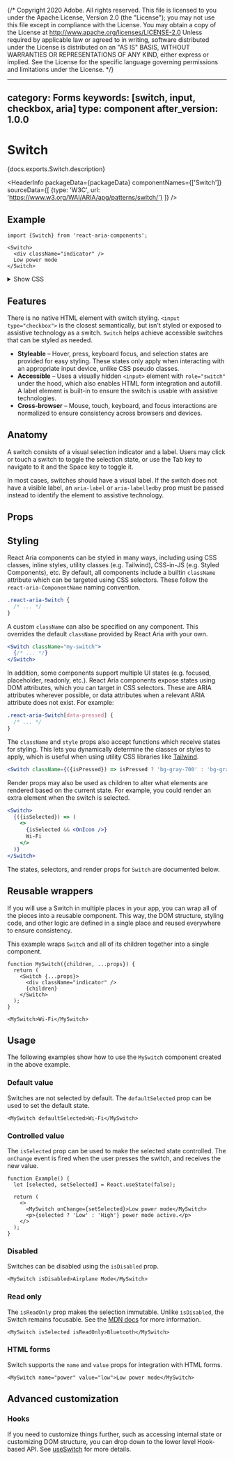 {/* Copyright 2020 Adobe. All rights reserved.
This file is licensed to you under the Apache License, Version 2.0 (the "License");
you may not use this file except in compliance with the License. You may obtain a copy
of the License at http://www.apache.org/licenses/LICENSE-2.0
Unless required by applicable law or agreed to in writing, software distributed under
the License is distributed on an "AS IS" BASIS, WITHOUT WARRANTIES OR REPRESENTATIONS
OF ANY KIND, either express or implied. See the License for the specific language
governing permissions and limitations under the License. */}



---
category: Forms
keywords: [switch, input, checkbox, aria]
type: component
after_version: 1.0.0
---

# Switch

<PageDescription>{docs.exports.Switch.description}</PageDescription>

<HeaderInfo
  packageData={packageData}
  componentNames={['Switch']}
  sourceData={[
    {type: 'W3C', url: 'https://www.w3.org/WAI/ARIA/apg/patterns/switch/'}
  ]} />

## Example

```tsx example
import {Switch} from 'react-aria-components';

<Switch>
  <div className="indicator" />
  Low power mode
</Switch>
```

<details>
  <summary style={{fontWeight: 'bold'}}><ChevronRight size="S" /> Show CSS</summary>

```css
.react-aria-Switch {
  --label-color: var(--spectrum-alias-text-color);
  --deselected-color: gray;
  --deselected-color-pressed: dimgray;
  --selected-color: slateblue;
  --selected-color-pressed: lch(from slateblue calc(l - 10%) c h);
  --track-color: var(--spectrum-alias-background-color-default);
  --indicator-color: var(--selected-color);
  --indicator-color-pressed: var(--selected-color-pressed);

  display: flex;
  align-items: center;
  gap: 0.571rem;
  font-size: 1.143rem;
  color: var(--label-color);

  .indicator {
    width: 2rem;
    height: 1.143rem;
    border: 2px solid var(--deselected-color);
    background: var(--track-color);
    border-radius: 1.143rem;
    transition: all 200ms;

    &:before {
      content: '';
      display: block;
      margin: 0.143rem;
      width: 0.857rem;
      height: 0.857rem;
      background: var(--indicator-color);
      border-radius: 16px;
      transition: all 200ms;
    }
  }

  &[data-pressed] .indicator {
    border-color: var(--deselected-color-pressed);

    &:before {
      background: var(--indicator-color-pressed);
    }
  }

  &[data-selected] {
    .indicator {
      border-color: var(--selected-color);
      background: var(--selected-color);

      &:before {
        background: var(--track-color);
        transform: translateX(100%);
      }
    }

    &[data-pressed] {
      .indicator {
        border-color: var(--selected-color-pressed);
        background: var(--selected-color-pressed);
      }
    }
  }

  &[data-focus-visible] .indicator {
    box-shadow: 0 0 0 2px var(--spectrum-alias-background-color-default), 0 0 0 4px var(--selected-color);
  }

  &[data-disabled] {
    opacity: 0.4;
  }
}

@media (forced-colors: active) {
  .react-aria-Switch {
    forced-color-adjust: none;

    --label-color: ButtonText;
    --deselected-color: ButtonBorder;
    --deselected-color-pressed: ButtonBorder;
    --indicator-color: ButtonText;
    --indicator-color-pressed: ButtonText;
    --track-color: ButtonFace;
    --selected-color: Highlight;
    --selected-color-pressed: Highlight;
    --spectrum-alias-background-color-default: Canvas;

    &[data-disabled] {
      opacity: 1;
      --deselected-color: GrayText;
      --selected-color: GrayText;
      --label-color: GrayText;
      --indicator-color: GrayText;
    }
  }
}
```

</details>

## Features

There is no native HTML element with switch styling. `<input type="checkbox">` is the closest semantically, but isn't styled or exposed to assistive technology as a switch. `Switch` helps achieve accessible switches that can be styled as needed.

* **Styleable** – Hover, press, keyboard focus, and selection states are provided for easy styling. These states only apply when interacting with an appropriate input device, unlike CSS pseudo classes.
* **Accessible** – Uses a visually hidden `<input>` element with `role="switch"` under the hood, which also enables HTML form integration and autofill. A label element is built-in to ensure the switch is usable with assistive technologies.
* **Cross-browser** – Mouse, touch, keyboard, and focus interactions are normalized to ensure consistency across browsers and devices.

## Anatomy

<Anatomy />

A switch consists of a visual selection indicator and a label. Users may click or touch a switch
to toggle the selection state, or use the <Keyboard>Tab</Keyboard> key to navigate to it and the <Keyboard>Space</Keyboard> key to toggle it.

In most cases, switches should have a visual label. If the switch does not have a visible label,
an `aria-label` or `aria-labelledby` prop must be passed instead to identify the element to assistive
technology.

## Props

<PropTable component={docs.exports.Switch} links={docs.links} />

## Styling

React Aria components can be styled in many ways, including using CSS classes, inline styles, utility classes (e.g. Tailwind), CSS-in-JS (e.g. Styled Components), etc. By default, all components include a builtin `className` attribute which can be targeted using CSS selectors. These follow the `react-aria-ComponentName` naming convention.

```css
.react-aria-Switch {
  /* ... */
}
```

A custom `className` can also be specified on any component. This overrides the default `className` provided by React Aria with your own.

```jsx
<Switch className="my-switch">
  {/* ... */}
</Switch>
```

In addition, some components support multiple UI states (e.g. focused, placeholder, readonly, etc.). React Aria components expose states using DOM attributes, which you can target in CSS selectors. These are ARIA attributes wherever possible, or data attributes when a relevant ARIA attribute does not exist. For example:

```css
.react-aria-Switch[data-pressed] {
  /* ... */
}
```

The `className` and `style` props also accept functions which receive states for styling. This lets you dynamically determine the classes or styles to apply, which is useful when using utility CSS libraries like [Tailwind](https://tailwindcss.com/).

```jsx
<Switch className={({isPressed}) => isPressed ? 'bg-gray-700' : 'bg-gray-600'} />
```

Render props may also be used as children to alter what elements are rendered based on the current state. For example, you could render an extra element when the switch is selected.

```jsx
<Switch>
  {({isSelected}) => (
    <>
      {isSelected && <OnIcon />}
      Wi-Fi
    </>
  )}
</Switch>
```

The states, selectors, and render props for `Switch` are documented below.

<StateTable properties={docs.exports.SwitchRenderProps.properties} />

## Reusable wrappers

If you will use a Switch in multiple places in your app, you can wrap all of the pieces into a reusable component. This way, the DOM structure, styling code, and other logic are defined in a single place and reused everywhere to ensure consistency.

This example wraps `Switch` and all of its children together into a single component.

```tsx example export=true
function MySwitch({children, ...props}) {
  return (
    <Switch {...props}>
      <div className="indicator" />
      {children}
    </Switch>
  );
}

<MySwitch>Wi-Fi</MySwitch>
```

## Usage

The following examples show how to use the `MySwitch` component created in the above example.

### Default value

Switches are not selected by default. The `defaultSelected` prop can be used to set the default state.

```tsx example
<MySwitch defaultSelected>Wi-Fi</MySwitch>
```

### Controlled value

The `isSelected` prop can be used to make the selected state controlled. The `onChange` event is fired when the user presses the switch, and receives the new value.

```tsx example
function Example() {
  let [selected, setSelected] = React.useState(false);

  return (
    <>
      <MySwitch onChange={setSelected}>Low power mode</MySwitch>
      <p>{selected ? 'Low' : 'High'} power mode active.</p>
    </>
  );
}
```

### Disabled

Switches can be disabled using the `isDisabled` prop.

```tsx example
<MySwitch isDisabled>Airplane Mode</MySwitch>
```

### Read only

The `isReadOnly` prop makes the selection immutable. Unlike `isDisabled`, the Switch remains focusable.
See the [MDN docs](https://developer.mozilla.org/en-US/docs/Web/HTML/Attributes/readonly) for more information.

```tsx example
<MySwitch isSelected isReadOnly>Bluetooth</MySwitch>
```


### HTML forms

Switch supports the `name` and `value` props for integration with HTML forms.

```tsx example
<MySwitch name="power" value="low">Low power mode</MySwitch>
```

## Advanced customization

### Hooks

If you need to customize things further, such as accessing internal state or customizing DOM structure, you can drop down to the lower level Hook-based API. See [useSwitch](useSwitch.html) for more details.
